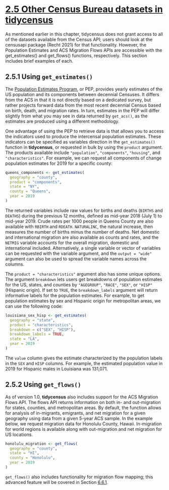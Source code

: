 # [2.5 Other Census Bureau datasets in tidycensus](https://walker-data.com/census-r/an-introduction-to-tidycensus.html#other-census-bureau-datasets-in-tidycensus)

As mentioned earlier in this chapter, tidycensus does not grant access to all of the datasets available from the Census API; users should look at the censusapi package (Recht 2021) for that functionality. However, the Population Estimates and ACS Migration Flows APIs are accessible with the get_estimates() and get_flows() functions, respectively. This section includes brief examples of each.

## 2.5.1 Using `get_estimates()`
The [Population Estimates Program](https://www.census.gov/programs-surveys/popest.html), or PEP, provides yearly estimates of the US population and its components between decennial Censuses. It differs from the ACS in that it is not directly based on a dedicated survey, but rather projects forward data from the most recent decennial Census based on birth, death, and migration rates. In turn, estimates in the PEP will differ slightly from what you may see in data returned by `get_acs()`, as the estimates are produced using a different methodology.

One advantage of using the PEP to retrieve data is that allows you to access the indicators used to produce the intercensal population estimates. These indicators can be specified as variables direction in the `get_estimates()` function in **tidycensus**, or requested in bulk by using the `product` argument. The products available include `"population"`, `"components"`, `"housing"`, and `"characteristics"`. For example, we can request all components of change population estimates for 2019 for a specific county:

```r
queens_components <- get_estimates(
  geography = "county",
  product = "components",
  state = "NY",
  county = "Queens",
  year = 2019
)
```

The returned variables include raw values for births and deaths (`BIRTHS` and `DEATHS`) during the previous 12 months, defined as mid-year 2018 (July 1) to mid-year 2019. Crude rates per 1000 people in Queens County are also available with `RBIRTH` and `RDEATH`. `NATURALINC`, the natural increase, then measures the number of births minus the number of deaths. Net domestic and international migration are also available as counts and rates, and the `NETMIG` variable accounts for the overall migration, domestic and international included. Alternatively, a single variable or vector of variables can be requested with the variable argument, and the `output = "wide"` argument can also be used to spread the variable names across the columns.

The `product = "characteristics"` argument also has some unique options. The argument `breakdown` lets users get breakdowns of population estimates for the US, states, and counties by `"AGEGROUP"`, `"RACE"`, `"SEX"`, or `"HISP"` (Hispanic origin). If set to `TRUE`, the `breakdown_labels` argument will return informative labels for the population estimates. For example, to get population estimates by sex and Hispanic origin for metropolitan areas, we can use the following code:

```r
louisiana_sex_hisp <- get_estimates(
  geography = "state",
  product = "characteristics",
  breakdown = c("SEX", "HISP"),
  breakdown_labels = TRUE,
  state = "LA",
  year = 2019
)
```

The `value` column gives the estimate characterized by the population labels in the `SEX` and `HISP` columns. For example, the estimated population value in 2019 for Hispanic males in Louisiana was 131,071.

## 2.5.2 Using `get_flows()`
As of version 1.0, **tidycensus** also includes support for the ACS Migration Flows API. The flows API returns information on both in- and out-migration for states, counties, and metropolitan areas. By default, the function allows for analysis of in-migrants, emigrants, and net migration for a given geography using data from a given 5-year ACS sample. In the example below, we request migration data for Honolulu County, Hawaii. In-migration for world regions is available along with out-migration and net migration for US locations.

```r
honolulu_migration <- get_flows(
  geography = "county",
  state = "HI",
  county = "Honolulu",
  year = 2019
)
```
`get_flows()` also includes functionality for migration flow mapping; this advanced feature will be covered in Section [6.6.1](https://walker-data.com/census-r/mapping-census-data-with-r.html#mapping-migration-flows).

